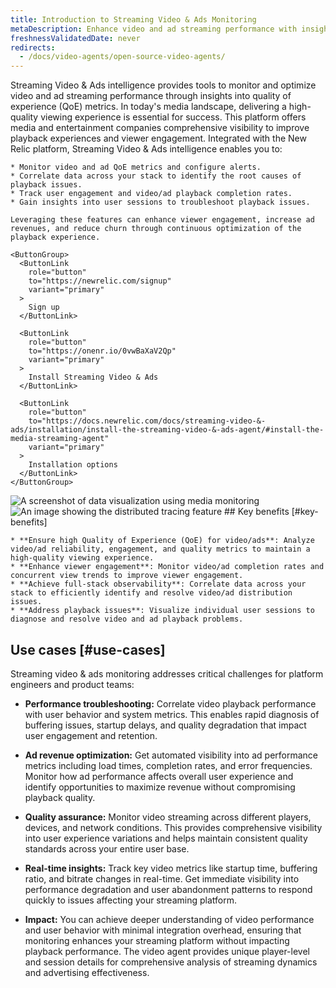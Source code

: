 ```yaml
---
title: Introduction to Streaming Video & Ads Monitoring
metaDescription: Enhance video and ad streaming performance with insights into quality of experience (QoE) metrics.
freshnessValidatedDate: never
redirects:
  - /docs/video-agents/open-source-video-agents/
---
```


<SideBySide>
  <Side>
    Streaming Video & Ads intelligence provides tools to monitor and optimize video and ad streaming performance through insights into quality of experience (QoE) metrics. In today's media landscape, delivering a high-quality viewing experience is essential for success. This platform offers media and entertainment companies comprehensive visibility to improve playback experiences and viewer engagement. Integrated with the New Relic platform, Streaming Video & Ads intelligence enables you to:

    * Monitor video and ad QoE metrics and configure alerts.
    * Correlate data across your stack to identify the root causes of playback issues.
    * Track user engagement and video/ad playback completion rates.
    * Gain insights into user sessions to troubleshoot playback issues.

    Leveraging these features can enhance viewer engagement, increase ad revenues, and reduce churn through continuous optimization of the playback experience.

    <ButtonGroup>
      <ButtonLink
        role="button"
        to="https://newrelic.com/signup"
        variant="primary"
      >
        Sign up
      </ButtonLink>

      <ButtonLink
        role="button"
        to="https://onenr.io/0vwBaXaV2Qp"
        variant="primary"
      >
        Install Streaming Video & Ads
      </ButtonLink>

      <ButtonLink
        role="button"
        to="https://docs.newrelic.com/docs/streaming-video-&-ads/installation/install-the-streaming-video-&-ads-agent/#install-the-media-streaming-agent"
        variant="primary"
      >
        Installation options
      </ButtonLink>
    </ButtonGroup>
  </Side>

  <Side>
    <img
      title="Visualizing data"
      alt="A screenshot of data visualization using media monitoring"
      src="/images/media-overview-1.webp"
    />
  </Side>
</SideBySide>

<SideBySide>
  <Side>
    <img
      title="Real User Monitoring with New Relic"
      alt="An image showing the distributed tracing feature"
      src="/images/media-video-1.webp"
    />
  </Side>

  <Side>
    ## Key benefits [#key-benefits]

    * **Ensure high Quality of Experience (QoE) for video/ads**: Analyze video/ad reliability, engagement, and quality metrics to maintain a high-quality viewing experience.
    * **Enhance viewer engagement**: Monitor video/ad completion rates and concurrent view trends to improve viewer engagement.
    * **Achieve full-stack observability**: Correlate data across your stack to efficiently identify and resolve video/ad distribution issues.
    * **Address playback issues**: Visualize individual user sessions to diagnose and resolve video and ad playback problems.
  </Side>
</SideBySide>

## Use cases [#use-cases]

Streaming video & ads monitoring addresses critical challenges for platform engineers and product teams:

- **Performance troubleshooting:** Correlate video playback performance with user behavior and system metrics. This enables rapid diagnosis of buffering issues, startup delays, and quality degradation that impact user engagement and retention.

- **Ad revenue optimization:** Get automated visibility into ad performance metrics including load times, completion rates, and error frequencies. Monitor how ad performance affects overall user experience and identify opportunities to maximize revenue without compromising playback quality.

- **Quality assurance:** Monitor video streaming across different players, devices, and network conditions. This provides comprehensive visibility into user experience variations and helps maintain consistent quality standards across your entire user base.

- **Real-time insights:** Track key video metrics like startup time, buffering ratio, and bitrate changes in real-time. Get immediate visibility into performance degradation and user abandonment patterns to respond quickly to issues affecting your streaming platform.

- **Impact:** You can achieve deeper understanding of video performance and user behavior with minimal integration overhead, ensuring that monitoring enhances your streaming platform without impacting playback performance. The video agent provides unique player-level and session details for comprehensive analysis of streaming dynamics and advertising effectiveness.